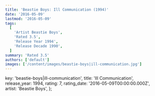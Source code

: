```yaml
---
title: 'Beastie Boys: Ill Communication (1994)'
date: '2016-05-09'
lastmod: '2016-05-09'
tags:
  [
    'Artist Beastie Boys',
    'Rated 3.5',
    'Release Year 1994',
    'Release Decade 1990',
  ]
summary: 'Rated 3.5'
authors: ['default']
images: ['/content/images/beastie-boys|ill-communication.jpg']
---
```


  key: 'beastie-boys|ill-communication',
  title: 'Ill Communication',
  release_year: 1994,
  rating: 7,
  rating_date: '2016-05-09T00:00:00.000Z',
  artist: 'Beastie Boys',
};

<MusicRating data={data} />
